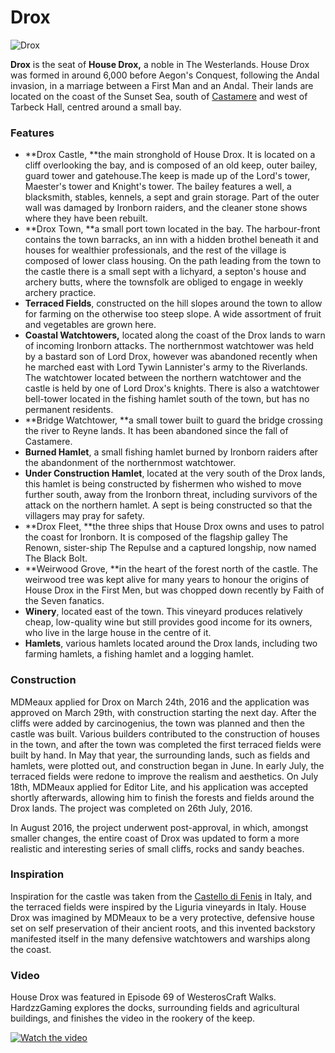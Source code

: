

# Drox

<Image
  src="https://cdn.sanity.io/images/1as7cn02/production/6aead3ee328a5228b1afb8db883cadf9a0ab7f05-1920x1017.jpg?w=976&h=350&fit=crop&crop=center&auto=format"
  alt="Drox"
  width={976}
  height={350}
/>

<ProjectDetails
  floatRight
  region="Westerlands"
  house="House Drox"
  type="Castle"
  status="Completed"
  warp="/warp drox"
  projectLead="MDMeaux"
  dateStarted="March 29, 2016"
  dateCompleted="March 29, 2016"
/>

**Drox** is the seat of **House Drox,** a noble in The Westerlands. House Drox was formed in around 6,000 before Aegon's Conquest, following the Andal invasion, in a marriage between a First Man and an Andal. Their lands are located on the coast of the Sunset Sea, south of [Castamere](https://westeroscraft.com/wiki/westerlands/castamere) and west of Tarbeck Hall, centred around a small bay.

### Features

- **Drox Castle, **the main stronghold of House Drox. It is located on a cliff overlooking the bay, and is composed of an old keep, outer bailey, guard tower and gatehouse.The keep is made up of the Lord's tower, Maester's tower and Knight's tower. The bailey features a well, a blacksmith, stables, kennels, a sept and grain storage. Part of the outer wall was damaged by Ironborn raiders, and the cleaner stone shows where they have been rebuilt.
- **Drox Town, **a small port town located in the bay. The harbour-front contains the town barracks, an inn with a hidden brothel beneath it and houses for wealthier professionals, and the rest of the village is composed of lower class housing. On the path leading from the town to the castle there is a small sept with a lichyard, a septon's house and archery butts, where the townsfolk are obliged to engage in weekly archery practice.
- **Terraced Fields**, constructed on the hill slopes around the town to allow for farming on the otherwise too steep slope. A wide assortment of fruit and vegetables are grown here.
- **Coastal Watchtowers,** located along the coast of the Drox lands to warn of incoming Ironborn attacks. The northernmost watchtower was held by a bastard son of Lord Drox, however was abandoned recently when he marched east with Lord Tywin Lannister's army to the Riverlands. The watchtower located between the northern watchtower and the castle is held by one of Lord Drox's knights. There is also a watchtower bell-tower located in the fishing hamlet south of the town, but has no permanent residents.
- **Bridge Watchtower, **a small tower built to guard the bridge crossing the river to Reyne lands. It has been abandoned since the fall of Castamere.
- **Burned Hamlet**, a small fishing hamlet burned by Ironborn raiders after the abandonment of the northernmost watchtower.
- **Under Construction Hamlet**, located at the very south of the Drox lands, this hamlet is being constructed by fishermen who wished to move further south, away from the Ironborn threat, including survivors of the attack on the northern hamlet. A sept is being constructed so that the villagers may pray for safety.
- **Drox Fleet, **the three ships that House Drox owns and uses to patrol the coast for Ironborn. It is composed of the flagship galley The Renown, sister-ship The Repulse and a captured longship, now named The Black Bolt.
- **Weirwood Grove, **in the heart of the forest north of the castle. The weirwood tree was kept alive for many years to honour the origins of House Drox in the First Men, but was chopped down recently by Faith of the Seven fanatics.
- **Winery**, located east of the town. This vineyard produces relatively cheap, low-quality wine but still provides good income for its owners, who live in the large house in the centre of it.
- **Hamlets**, various hamlets located around the Drox lands, including two farming hamlets, a fishing hamlet and a logging hamlet.

### Construction

MDMeaux applied for Drox on March 24th, 2016 and the application was approved on March 29th, with construction starting the next day. After the cliffs were added by carcinogenius, the town was planned and then the castle was built. Various builders contributed to the construction of houses in the town, and after the town was completed the first terraced fields were built by hand. In May that year, the surrounding lands, such as fields and hamlets, were plotted out, and construction began in June. In early July, the terraced fields were redone to improve the realism and aesthetics. On July 18th, MDMeaux applied for Editor Lite, and his application was accepted shortly afterwards, allowing him to finish the forests and fields around the Drox lands. The project was completed on 26th July, 2016.

In August 2016, the project underwent post-approval, in which, amongst smaller changes, the entire coast of Drox was updated to form a more realistic and interesting series of small cliffs, rocks and sandy beaches.

### Inspiration

Inspiration for the castle was taken from the [Castello di Fenis](https://en.wikipedia.org/wiki/F%C3%A9nis_Castle) in Italy, and the terraced fields were inspired by the Liguria vineyards in Italy. House Drox was imagined by MDMeaux to be a very protective, defensive house set on self preservation of their ancient roots, and this invented backstory manifested itself in the many defensive watchtowers and warships along the coast.

### Video

House Drox was featured in Episode 69 of WesterosCraft Walks. HardzzGaming explores the docks, surrounding fields and agricultural buildings, and finishes the video in the rookery of the keep.

[![Watch the video](https://img.youtube.com/vi/LOgJJ41P77Q/0.jpg)](https://www.youtube.com/embed/LOgJJ41P77Q)
